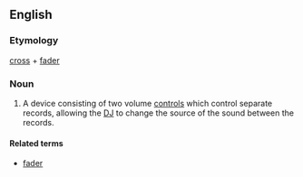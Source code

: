 ==English==
{{wikipedia}}

===Etymology===
[[cross]] + [[fader]]

===Noun===
{{en-noun}}

# {{music}} A device consisting of two volume [[control]]s which control separate records, allowing the [[DJ]] to change the source of the sound between the records.

====Related terms====
* [[fader]]